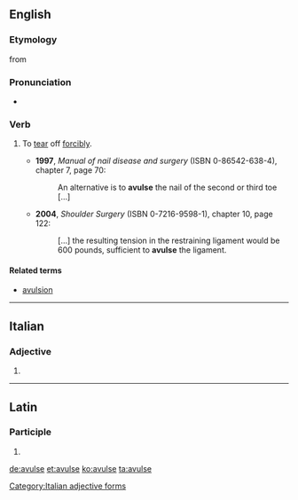 ==English==

===Etymology===
from {{etyl|la|en}}

===Pronunciation===
* {{IPA|/əˈvʌls/|lang=en}}

===Verb===
{{en-verb|avuls}}

# {{context|medicine|lang=en}} To [[tear]] off [[forcibly]].
#* '''1997''', ''Manual of nail disease and surgery'' (ISBN 0-86542-638-4), chapter 7, page 70: 
#*: An alternative is to '''avulse''' the nail of the second or third toe [...]
#* '''2004''', ''Shoulder Surgery'' (ISBN 0-7216-9598-1), chapter 10, page 122: 
#*: [...] the resulting tension in the restraining ligament would be 600 pounds, sufficient to '''avulse''' the ligament.

====Related terms====
* [[avulsion]]

----

==Italian==

===Adjective===
{{head|it|adjective form}}

# {{feminine plural of|avulso|lang=it}}

[[Category:Italian adjective forms]]

----

==Latin==

===Participle===
{{la-part-form|āvulse}}

# {{inflection of|āvulsus||voc|m|s|lang=la}}

[[de:avulse]]
[[et:avulse]]
[[ko:avulse]]
[[ta:avulse]]